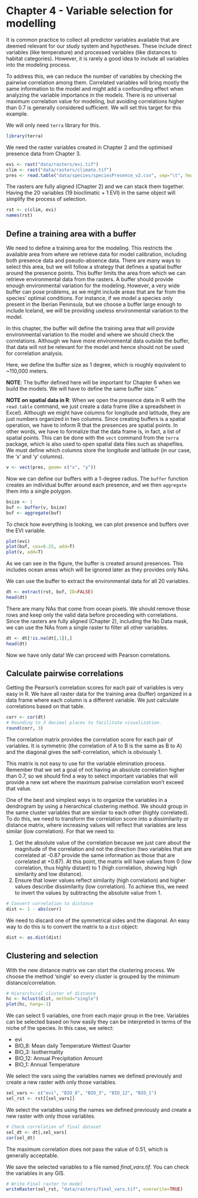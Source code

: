 # Chapter 4 - Variable selection for modelling

It is common practice to collect all predictor variables available that are deemed relevant for our study system and hypotheses. These include direct variables (like temperature) and processed variables (like distances to habitat categories). However, it is rarely a good idea to include all variables into the modeling process.

To address this, we can reduce the number of variables by checking the pairwise correlation among them. Correlated variables will bring mostly the same information to the model and might add a confounding effect when analyzing the variable importance in the models. There is no universal maximum correlation value for modeling, but avoiding correlations higher than 0.7 is generally considered sufficient. We will set this target for this example.

We will only need `terra` library for this.

```r
library(terra)
```

We need the raster variables created in Chapter 2 and the optimised presence data from Chapter 3. 

```r
evi <- rast("data/rasters/evi.tif")
clim <- rast("data/rasters/climate.tif")
pres <- read.table("data/species/speciesPresence_v2.csv", sep="\t", header=TRUE)
```

The rasters are fully aligned (Chapter 2) and we can stack them together. Having the 20 variables (19 bioclimatic + 1 EVI) in the same object will simplify the process of selection.

```r
rst <- c(clim, evi)
names(rst)
```
## Define a training area with a buffer

We need to define a training area for the modeling. This restricts the available area from where we retrieve data for model calibration, including both presence data and pseudo-absence data. There are many ways to select this area, but we will follow a strategy that defines a spatial buffer around the presence points. This buffer limits the area from which we can retrieve environmental data from the rasters. A buffer should provide enough environmental variation for the modeling. However, a very wide buffer can pose problems, as we might include areas that are far from the species' optimal conditions. For instance, if we model a species only present in the Iberian Peninsula, but we choose a buffer large enough to include Iceland, we will be providing useless environmental variation to the model.

In this chapter, the buffer will define the training area that will provide environmental variation to the model and where we should check the correlations. Although we have more environmental data outside the buffer, that data will not be relevant for the model and hence should not be used for correlation analysis.

Here, we define the buffer size as 1 degree, which is roughly equivalent to ~110,000 meters.

::: {.noteblock data-latex=""}
**NOTE**: The buffer defined here will be important for Chapter 6 when we build the models. We will have to define the same buffer size."
:::

::: {.noteblock data-latex=""}
**NOTE on spatial data in R**: When we open the presence data in R with the `read.table` command, we just create a data frame (like a spreadsheet in Excel). Although we might have columns for longitude and latitude, they are just numbers organized in two columns. Since creating buffers is a spatial operation, we have to inform R that the presences are spatial points. In other words, we have to formalize that the data frame is, in fact, a list of spatial points. This can be done with the `vect` command from the `terra` package, which is also used to open spatial data files such as shapefiles. We must define which columns store the longitude and latitude (in our case, the 'x' and 'y' columns).
:::

```r
v <- vect(pres, geom= c("x", "y"))
```

Now we can define our buffers with a 1-degree radius. The `buffer`  function creates an individual buffer around each presence, and we then `aggregate`  them into a single polygon.

```r
bsize <- 1
buf <- buffer(v, bsize)
buf <- aggregate(buf)
```

To check how everything is looking, we can plot presence and buffers over the EVI variable.

```r
plot(evi)
plot(buf, cex=0.25, add=T)
plot(v, add=T)
```
As we can see in the figure, the buffer is created around presences. This includes ocean areas which will be ignored later as they provides only NAs.

We can use the buffer to extract the environmental data for all 20 variables. 

```r
dt <- extract(rst, buf, ID=FALSE)
head(dt)
```

There are many NAs that come from ocean pixels. We should remove those rows and keep only the valid data before proceeding with correlations. Since the rasters are fully aligned (Chapter 2), including the No Data mask, we can use the NAs from a single raster to filter all other variables.

```r
dt <- dt[!is.na(dt[,1]),]
head(dt)
```

Now we have only data! We can proceed with Pearson correlations.

## Calculate pairwise correlations

Getting the Pearson's correlation scores for each pair of variables is very easy in R. We have all raster data for the training area (buffer) organized in a data frame where each column is a different variable. We just calculate correlations based on that table.

```r
corr <- cor(dt)
# Rounding to 3 decimal places to facilitate visualization.
round(corr, 3)
```

The correlation matrix provides the correlation score for each pair of variables. It is symmetric (the correlation of A to B is the same as B to A) and the diagonal gives the self-correlation, which is obviously 1.

This matrix is not easy to use for the variable elimination process. Remember that we set a goal of not having an absolute correlation higher than 0.7, so we should find a way to select important variables that will provide a new set where the maximum pairwise correlation won't exceed that value.

One of the best and simplest ways is to organize the variables in a dendrogram by using a hierarchical clustering method. We should group in the same cluster variables that are similar to each other (highly correlated). To do this, we need to transform the correlation score into a dissimilarity or distance matrix, where increasing values will reflect that variables are less similar (low correlation). For that we need to:

1. Get the absolute value of the correlation because we just care about the magnitude of the correlation and not the direction (two variables that are correlated at -0.87 provide the same information as those that are correlated at +0.87). At this point, the matrix will have values from 0 (low correlation, thus highly distant) to 1 (high correlation, showing high similarity and low distance).
2. Ensure that lower values reflect similarity (high correlation) and higher values describe dissimilarity (low correlation). To achieve this, we need to invert the values by subtracting the absolute value from 1.

```r
# Convert correlation to distance
dist <- 1 - abs(corr)
```

We need to discard one of the symmetrical sides and the diagonal. An easy way to do this is to convert the matrix to a `dist` object:

```r
dist <- as.dist(dist)
```

## Clustering and selection

With the new distance matrix we can start the clustering process. We choose the method 'single' so every cluster is grouped by the minimum distance/correlation.

```r
# Hierarchical cluster of distance
hc <- hclust(dist, method="single")
plot(hc, hang=-1)
```

We can select 5 variables, one from each major group in the tree. Variables can be selected based on how easily they can be interpreted in terms of the niche of the species. In this case, we select:

* evi
* BIO_8: Mean daily Temperature Wettest Quarter
* BIO_3: Isothermality 
* BIO_12: Annual Precipitation Amount
* BIO_1: Annual Temperature

We select the vars using the variables names we defined previously and create a new raster with only those variables.

```r
sel_vars <- c("evi", "BIO_8", "BIO_3", "BIO_12", "BIO_1")
sel_rst <- rst[[sel_vars]]
```

We select the variables using the names we defined previously and create a new raster with only those variables.

```r
# Check correlation of final dataset
sel_dt <- dt[,sel_vars]
cor(sel_dt)
```

The maximum correlation does not pass the value of 0.51, which is generally acceptable.

We save the selected variables to a file named *final_vars.tif*. You can check the variables in any GIS.

```r
# Write Final raster to model
writeRaster(sel_rst, "data/rasters/final_vars.tif", overwrite=TRUE)
```

